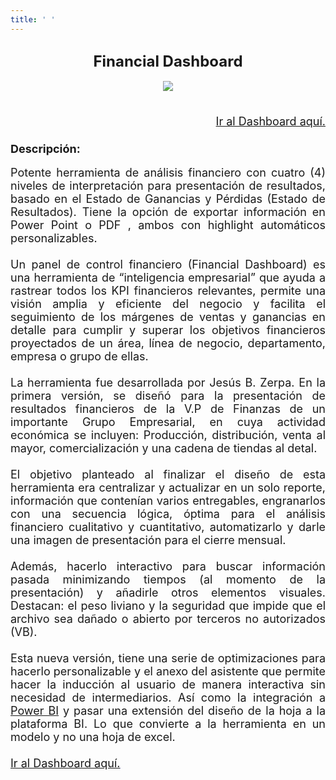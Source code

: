 ```yaml
---
title: ' '
---
```

<h2 style="text-align: center;">
<span style="font-size: x-large;">Financial Dashboard</span></h2>
<div class="separator" style="clear: both; text-align: center;">
<a href=" " imageanchor="1" style="margin-left: 1em; margin-right: 1em;"><img border="0" data-original-height="532" data-original-width="800" src="imagenes/imagen-h.webp" /></a></div>
<span style="color: #0000ee; font-size: large; text-align: justify;"><br /></span>
<br />
<div style="text-align: right;">
<a href="https://www.datapine.com/dashboard-examples-and-templates/finance" rel="nofollow" target="_blank"><span style="font-size: large;">Ir al Dashboard aquí.</span></a></div>
<h3>
<span style="font-size: large;">Descripción:</span></h3>
<div style="text-align: justify;">
<span style="font-size: large;">Potente herramienta de análisis  financiero con cuatro (4) niveles de interpretación para presentación de resultados, basado en el Estado de Ganancias y Pérdidas (Estado de Resultados). Tiene la opción de exportar información en Power Point  o PDF , ambos con highlight automáticos personalizables.&nbsp;</span><br />
<span style="font-size: large;"><br /></span></div>
<span style="font-size: large;"><div style="text-align: justify;">
Un panel de control financiero (Financial Dashboard) es una herramienta de "inteligencia empresarial" que ayuda a rastrear todos los KPI financieros relevantes, permite una visión amplia y eficiente del negocio y facilita el seguimiento de los márgenes de ventas y ganancias en detalle para cumplir y superar los objetivos financieros proyectados de un área, línea de negocio, departamento, empresa o grupo de ellas.</div>
</span><div>
<span style="font-size: large;"><br /></span><div style="text-align: justify;">
<span style="font-size: large;">La herramienta fue desarrollada por Jesús B. Zerpa. En la primera versión, se diseñó para la presentación de resultados financieros de la V.P de Finanzas de un importante Grupo Empresarial, en cuya actividad económica se incluyen: Producción, distribución, venta al mayor, comercialización  y una cadena de tiendas al detal.&nbsp;</span></div>
<div style="text-align: justify;">
<span style="font-size: large;"><br /></span></div>
<div style="text-align: justify;">
<span style="font-size: large;">El objetivo planteado al finalizar  el diseño de esta herramienta era centralizar  y actualizar en un solo reporte, información que contenían varios entregables, engranarlos con una secuencia lógica, óptima para el análisis financiero cualitativo y cuantitativo,  automatizarlo y darle una imagen de presentación para el  cierre mensual.&nbsp;</span></div>
<div style="text-align: justify;">
<span style="font-size: large;"><br /></span></div>
<div style="text-align: justify;">
<span style="font-size: large;">Además, hacerlo interactivo para buscar información pasada minimizando tiempos (al momento de la presentación) y añadirle otros elementos visuales. Destacan: el peso liviano y la seguridad que impide que el archivo sea dañado o abierto por terceros no autorizados (VB).&nbsp;</span></div>
<div style="text-align: justify;">
<span style="font-size: large;"><br /></span></div>
<div style="text-align: justify;">
<span style="font-size: large;">Esta nueva versión,  tiene una serie de optimizaciones para  hacerlo personalizable y  el anexo del asistente que permite hacer la inducción al usuario de manera interactiva sin necesidad de intermediarios.  Así como la integración a <a href="https://powerbi.microsoft.com/es-es/" rel="nofollow" target="_blank">Power BI</a> y pasar una extensión del diseño de la hoja a la plataforma BI. Lo que convierte a la herramienta en un modelo y no una hoja de excel.</span><br />
<span style="font-size: large;"><br /></span>
<span style="font-size: large;"><span style="color: #0000ee; text-decoration-line: underline;"><a href="https://www.datapine.com/dashboard-examples-and-templates/finance" rel="nofollow" target="_blank">Ir al Dashboard aquí.</a></span></span></div>
<div style="text-align: justify;">
<br /></div>
<div style="text-align: justify;">
</div>
<div style="text-align: justify;">
<span style="font-size: large;"></span></div>
</div>